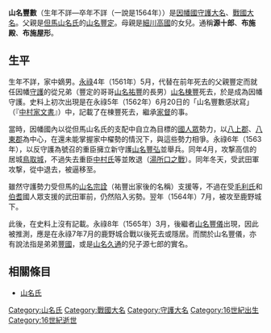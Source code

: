 {{unreferenced|time=2016-02-18T09:52:31+00:00}}
{{日本武士
|名稱= 山名 豐數
|圖片名稱= 
|圖片大小= 
|圖片說明= 
|時代= [[日本戰國時代|日本戰國時代]]
|出生日期= 不詳
|出生地點= 
|逝世日期= 不詳（一說是[[永祿|永祿]]7年（1564年））
|逝世地點= 
|假名= 
|羅馬字= 
|幼名= 
|改名= 
|别名= 源十郎、布施殿、布施屋形（通稱）
|諡号= 
|神号= 
|戒名= 
|洗禮名= 
|墓所= 
|朝廷官位= 
|幕府職位= 
|主君= 
|藩= 
|氏族= [[山名氏|山名氏]]
|父母= 父：[[山名豐定|山名豐定]]<BR>母：[[細川高國|細川高國]]的女兒
|養父= 
|養母= 
|兄弟= 
|姐妹= 
|正室= 
|側室= 
|嗣子= 
|嗣女= 
|養子= 
|養女= 
}}
{{japanese|japanese=山名 豊数|kana=やまな とよかず|romaji=Yamana Toyokazu|舊寫=山名 豐數}}
'''山名豐數'''（生年不詳—卒年不詳（一說是1564年））是[[因幡國|因幡國]][[守護大名|守護大名]]、[[戰國大名|戰國大名]]。父親是[[山名氏|但馬山名氏]]的[[山名豐定|山名豐定]]。母親是[[細川高國|細川高國]]的女兒。通稱'''源十郎'''、'''布施殿'''、'''布施屋形'''。

== 生平 ==
生年不詳，家中嫡男。[[永祿|永祿]]4年（1561年）5月，代替在前年死去的父親豐定而就任因幡[[守護|守護]]的從兄弟（豐定的哥哥[[山名祐豐|山名祐豐]]的長男）[[山名棟豐|山名棟豐]]死去，於是成為因幡守護。史料上初次出現是在永祿5年（1562年）6月20日的「山名豐數感狀寫」（『[[中村家文書|中村家文書]]』）中，記載了在棟豐死去，繼承[[家督|家督]]的事。

當時，因幡國內以從但馬山名氏的支配中自立為目標的[[國人眾|國人眾]]勢力，以[[八上郡_(鳥取縣)|八上郡]]、[[八東郡|八東郡]]為中心，在還未能掌握家中櫂勢的情況下，與這些勢力相爭。永祿6年（1563年），以反守護為號召的重臣{{tsl|ja|武田高信}}擁立新守護[[山名豐弘|山名豐弘]]並舉兵。同年4月，攻撃高信的居城[[鳥取城|鳥取城]]，不過失去重臣[[中村氏|中村氏]]等並敗退（[[湯所口之戰|湯所口之戰]]）。同年冬天，受武田軍攻撃，從{{tsl|ja|守護所}}{{tsl|ja|布勢天神山城}}中退去，被逼移至{{tsl|ja|鹿野城}}。

雖然守護勢力受但馬的[[山名宗詮|山名宗詮]]（祐豐出家後的名稱）支援等，不過在受[[毛利氏|毛利氏]]和[[伯耆|伯耆]]國人眾支援的武田軍前，仍然陷入劣勢。翌年（1564年）7月，被攻至鹿野城下。

此後，在史料上沒有記載。永祿8年（1565年）3月，後繼者[[山名豐儀|山名豐儀]]出現，因此被推測，應是在永祿7年7月的鹿野城合戰以後死去或隱居。而關於山名豐儀，亦有說法指是弟弟[[山名豐國|豐國]]，或是[[山名誠通|山名久通]]的兒子源七郎的實名。

== 相關條目 ==
*[[山名氏|山名氏]]

[[Category:山名氏|Category:山名氏]]
[[Category:戰國大名|Category:戰國大名]]
[[Category:守護大名|Category:守護大名]]
[[Category:16世紀出生|Category:16世紀出生]]
[[Category:16世紀逝世|Category:16世紀逝世]]